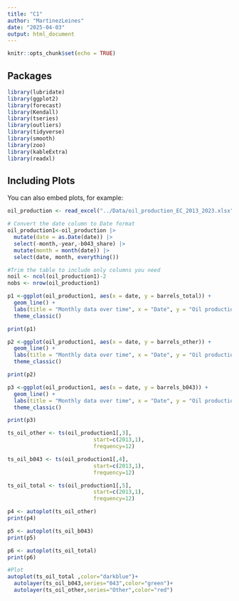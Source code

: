 ```yaml
---
title: "C1"
author: "MartinezLeines"
date: "2025-04-03"
output: html_document
---
```


```r
knitr::opts_chunk$set(echo = TRUE)
```

## Packages

```r
library(lubridate)
library(ggplot2)
library(forecast)  
library(Kendall)
library(tseries)
library(outliers)
library(tidyverse)
library(smooth)
library(zoo)
library(kableExtra)
library(readxl)
```

## Including Plots

You can also embed plots, for example:

```r
oil_production <- read_excel("../Data/oil_production_EC_2013_2023.xlsx")


```

```r

# Convert the date column to Date format
oil_production1<-oil_production |>
  mutate(date = as.Date(date)) |>
  select(-month,-year,-b043_share) |>
  mutate(month = month(date)) |>
  select(date, month, everything())

#Trim the table to include only columns you need
noil <- ncol(oil_production1)-2
nobs <- nrow(oil_production1) 
```

```r
p1 <-ggplot(oil_production1, aes(x = date, y = barrels_total)) +
  geom_line() +
  labs(title = "Monthly data over time", x = "Date", y = "Oil production") +
  theme_classic()

print(p1)

p2 <-ggplot(oil_production1, aes(x = date, y = barrels_other)) +
  geom_line() +
  labs(title = "Monthly data over time", x = "Date", y = "Oil production") +
  theme_classic()

print(p2)

p3 <-ggplot(oil_production1, aes(x = date, y = barrels_b043)) +
  geom_line() +
  labs(title = "Monthly data over time", x = "Date", y = "Oil production") +
  theme_classic()

print(p3)
```



```r


ts_oil_other <- ts(oil_production1[,3],
                           start=c(2013,1),
                           frequency=12) 

ts_oil_b043 <- ts(oil_production1[,4],
                           start=c(2013,1),
                           frequency=12) 

ts_oil_total <- ts(oil_production1[,5],
                           start=c(2013,1),
                           frequency=12) 

```


```r
p4 <- autoplot(ts_oil_other)
print(p4)

p5 <- autoplot(ts_oil_b043)
print(p5)

p6 <- autoplot(ts_oil_total)
print(p6)
```

```r
#Plot
autoplot(ts_oil_total ,color="darkblue")+
  autolayer(ts_oil_b043,series="043",color="green")+
  autolayer(ts_oil_other,series="Other",color="red")
```

